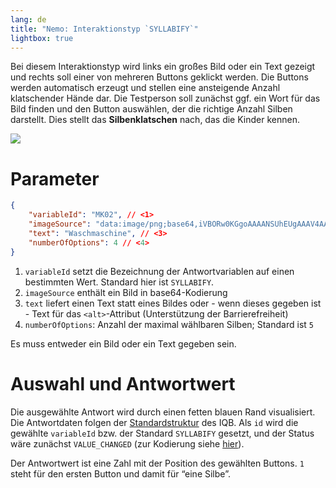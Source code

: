 ```yaml
---
lang: de
title: "Nemo: Interaktionstyp `SYLLABIFY`"
lightbox: true
---
```


Bei diesem Interaktionstyp wird links ein großes Bild oder ein Text gezeigt und rechts soll einer von mehreren Buttons geklickt werden. Die Buttons werden automatisch erzeugt und stellen eine ansteigende Anzahl klatschender Hände dar. Die Testperson soll zunächst ggf. ein Wort für das Bild finden und den Button auswählen, der die richtige Anzahl Silben darstellt. Dies stellt das **Silbenklatschen** nach, das die Kinder kennen.

![](assets/interaction-syllabify.png)

# Parameter

```json
{
    "variableId": "MK02", // <1>
    "imageSource": "data:image/png;base64,iVBORw0KGgoAAAANSUhEUgAAAV4AAAFeCAYAAADNK...", // <2>
    "text": "Waschmaschine", // <3>
    "numberOfOptions": 4 // <4>
}
```
1. `variableId` setzt die Bezeichnung der Antwortvariablen auf einen bestimmten Wert. Standard hier ist `SYLLABIFY`.
2. `imageSource` enthält ein Bild in base64-Kodierung
3. `text` liefert einen Text statt eines Bildes oder - wenn dieses gegeben ist - Text für das `<alt>`-Attribut (Unterstützung der Barrierefreiheit)
4. `numberOfOptions`: Anzahl der maximal wählbaren Silben; Standard ist `5`

Es muss entweder ein Bild oder ein Text gegeben sein.

# Auswahl und Antwortwert

Die ausgewählte Antwort wird durch einen fetten blauen Rand visualisiert. Die Antwortdaten folgen der [Standardstruktur](../../../coding/data-structures/response.qmd) des IQB. Als `id` wird die gewählte `variableId` bzw. der Standard `SYLLABIFY` gesetzt, und der Status wäre zunächst `VALUE_CHANGED` (zur Kodierung siehe [hier](responses.qmd)).

Der Antwortwert ist eine Zahl mit der Position des gewählten Buttons. `1` steht für den ersten Button und damit für "eine Silbe".